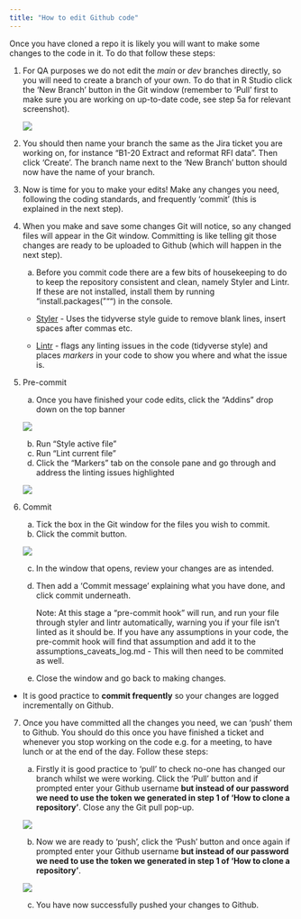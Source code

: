```yaml
---
title: "How to edit Github code" 
---
```


Once you have cloned a repo it is likely you will want to make some changes to the code in it. To do that follow these steps:

1.  For QA purposes we do not edit the *main* or *dev* branches directly, so you will need to create a branch of your own. To do that in R Studio click the 'New Branch' button in the Git window (remember to 'Pull' first to make sure you are working on up-to-date code, see step 5a for relevant screenshot).

    <img src="~/module_b_team_pages/assets/new_branch_button.png"/>

2.  You should then name your branch the same as the Jira ticket you are working on, for instance "B1-20 Extract and reformat RFI data". Then click 'Create'. The branch name next to the 'New Branch' button should now have the name of your branch.

3.  Now is time for you to make your edits! Make any changes you need, following the coding standards, and frequently 'commit' (this is explained in the next step).

4.  When you make and save some changes Git will notice, so any changed files will appear in the Git window. Committing is like telling git those changes are ready to be uploaded to Github (which will happen in the next step).

    a. Before you commit code there are a few bits of housekeeping to do to keep the repository consistent and clean, namely Styler and Lintr. If these are not installed, install them by running "install.packages(""") in the console.

    -  [Styler](https://www.tidyverse.org/blog/2017/12/styler-1.0.0/) - Uses the tidyverse style guide to remove blank lines, insert spaces after commas etc.

     - [Lintr](https://www.tidyverse.org/blog/2022/07/lintr-3-0-0/) - flags any linting issues in the code (tidyverse style) and places *markers* in your code to show you where and what the issue is.

5.  Pre-commit

    a.    Once you have finished your code edits, click the "Addins" drop down on the top banner
    
    ![](~/module_b_team_pages/assets/pre_commit_formatting.png)
    
    b.    Run "Style active file" 
    c.    Run "Lint current file"
    d.    Click the "Markers" tab on the console pane and go through and address the linting issues highlighted
    
    ![](~/module_b_team_pages/assets/lint_markers.png)

6.  Commit

    a.    Tick the box in the Git window for the files you wish to commit.
    b.    Click the commit button.

    ![](~/module_b_team_pages/assets/commit_button.png)

    c.  In the window that opens, review your changes are as intended.
    d.  Then add a 'Commit message' explaining what you have done, and click commit underneath.
        
        Note: At this stage a "pre-commit hook" will run, and run your file through styler and lintr automatically, warning you if your file isn't linted as it should be. If you have any assumptions in your code, the pre-commit hook will find that assumption and add it to the assumptions_caveats_log.md - This will then need to be commited as well. 
        
    e.  Close the window and go back to making changes.

-   It is good practice to **commit frequently** so your changes are logged incrementally on Github.

7.  Once you have committed all the changes you need, we can 'push' them to Github. You should do this once you have finished a ticket and whenever you stop working on the code e.g. for a meeting, to have lunch or at the end of the day. Follow these steps:

    a.  Firstly it is good practice to 'pull' to check no-one has changed our branch whilst we were working. Click the 'Pull' button and if prompted enter your Github username **but instead of our password we need to use the token we generated in step 1 of 'How to clone a repository'**. Close any the Git pull pop-up.

    ![](~/module_b_team_pages/assets/pull_button.png)

    b.  Now we are ready to 'push', click the 'Push' button and once again if prompted enter your Github username **but instead of our password we need to use the token we generated in step 1 of 'How to clone a repository'**.

    ![](~/module_b_team_pages/assets/push_button.png)

    c.  You have now successfully pushed your changes to Github.
